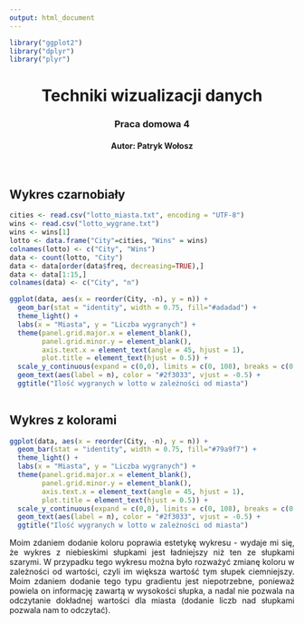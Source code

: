 ```yaml
---
output: html_document
---
```


```R
library("ggplot2")
library("dplyr")
library("plyr")
```

<style>
p {
  text-align: justify;
}
</style>

<center>
<h1>Techniki wizualizacji danych</h1>
<h3>Praca domowa 4</h3>
<h4>Autor: Patryk Wołosz</h4>
</center><br/>
</center>

## Wykres czarnobiały

```R
cities <- read.csv("lotto_miasta.txt", encoding = "UTF-8")
wins <- read.csv("lotto_wygrane.txt")
wins <- wins[1]
lotto <- data.frame("City"=cities, "Wins" = wins)
colnames(lotto) <- c("City", "Wins")
data <- count(lotto, "City")
data <- data[order(data$freq, decreasing=TRUE),]
data <- data[1:15,]
colnames(data) <- c("City", "n")
```

```R

ggplot(data, aes(x = reorder(City, -n), y = n)) +
  geom_bar(stat = "identity", width = 0.75, fill="#adadad") +
  theme_light() +
  labs(x = "Miasta", y = "Liczba wygranych") +
  theme(panel.grid.major.x = element_blank(),
        panel.grid.minor.y = element_blank(),
        axis.text.x = element_text(angle = 45, hjust = 1),
        plot.title = element_text(hjust = 0.5)) +
  scale_y_continuous(expand = c(0,0), limits = c(0, 108), breaks = c(0,20,40,60,80,100)) +
  geom_text(aes(label = n), color = "#2f3033", vjust = -0.5) +
  ggtitle("Ilość wygranych w lotto w zależności od miasta") 
  

```

## Wykres z kolorami

```R

ggplot(data, aes(x = reorder(City, -n), y = n)) +
  geom_bar(stat = "identity", width = 0.75, fill="#79a9f7") +
  theme_light() +
  labs(x = "Miasta", y = "Liczba wygranych") +
  theme(panel.grid.major.x = element_blank(),
        panel.grid.minor.y = element_blank(),
        axis.text.x = element_text(angle = 45, hjust = 1),
        plot.title = element_text(hjust = 0.5)) +
  scale_y_continuous(expand = c(0,0), limits = c(0, 108), breaks = c(0,20,40,60,80,100)) +
  geom_text(aes(label = n), color = "#2f3033", vjust = -0.5) +
  ggtitle("Ilość wygranych w lotto w zależności od miasta") 

```

Moim zdaniem dodanie koloru poprawia estetykę wykresu - wydaje mi się, że wykres z niebieskimi słupkami jest ładniejszy niż ten ze słupkami szarymi. W przypadku tego wykresu można było rozważyć zmianę koloru w zależności od wartości, czyli im większa wartość tym słupek ciemniejszy. Moim zdaniem dodanie tego typu gradientu jest niepotrzebne, ponieważ powiela on informację zawartą w wysokości słupka, a nadal nie pozwala na odczytanie dokładnej wartości dla miasta (dodanie liczb nad słupkami pozwala nam to odczytać).